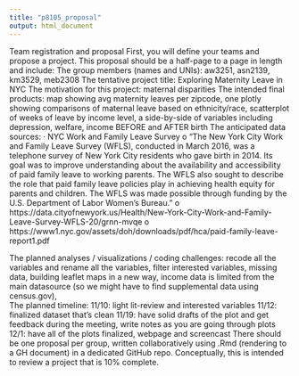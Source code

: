 ```yaml
---
title: "p8105_proposal"
output: html_document
---
```


Team registration and proposal
First, you will define your teams and propose a project. This proposal should be a half-page to a page in length and include:
The group members (names and UNIs): aw3251, asn2139, km3529, meb2308
The tentative project title: Exploring Maternity Leave in NYC
The motivation for this project: maternal disparities
The intended final products: map showing avg maternity leaves per zipcode, one plotly showing comparisons of maternal leave based on ethnicity/race, scatterplot of weeks of leave by income level, a side-by-side of variables including depression, welfare, income BEFORE and AFTER birth
The anticipated data sources: 
·  	NYC Work and Family Leave Survey
o   “The New York City Work and Family Leave Survey (WFLS), conducted in March 2016, was a telephone survey of New York City residents who gave birth in 2014. Its goal was to improve understanding about the availability and accessibility of paid family leave to working parents. The WFLS also sought to describe the role that paid family leave policies play in achieving health equity for parents and children. The WFLS was made possible through funding by the U.S. Department of Labor Women’s Bureau.”
o   https://data.cityofnewyork.us/Health/New-York-City-Work-and-Family-Leave-Survey-WFLS-20/grnn-mvqe
o   https://www1.nyc.gov/assets/doh/downloads/pdf/hca/paid-family-leave-report1.pdf


The planned analyses / visualizations / coding challenges: recode all the variables and rename all the variables, filter interested variables, missing data, building leaflet maps in a new way, income data is limited from the main datasource (so we might have to find supplemental data using census.gov),  
The planned timeline: 
11/10: light lit-review and interested variables 
11/12: finalized dataset that’s clean
11/19: have solid drafts of the plot and get feedback during the meeting, write notes as you are going through plots
12/1: have all of the plots finalized, webpage and screencast
There should be one proposal per group, written collaboratively using .Rmd (rendering to a GH document) in a dedicated GitHub repo. Conceptually, this is intended to review a project that is 10% complete.


